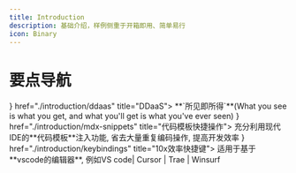 ```yaml
---
title: Introduction
description: 基础介绍，样例侧重于开箱即用、简单易行
icon: Binary
---
```


# 要点导航

<Cards>
  <Card icon={<DPA />}  href="./introduction/ddaas" title="DDaaS">
    **`所见即所得`**(What you see is what you get, and what you'll get is what you've ever seen)
  </Card>
  <Card icon={<Snippets />} href="./introduction/mdx-snippets" title="代码模板快捷操作">
    充分利用现代IDE的**代码模板**注入功能, 省去大量重复编码操作, 提高开发效率
  </Card>
  <Card icon={<Zap />} href="./introduction/keybindings" title="10x效率快捷键">
    适用于基于**vscode的编辑器**, 例如VS code| Cursor | Trae | Winsurf
  </Card>
  
</Cards>


